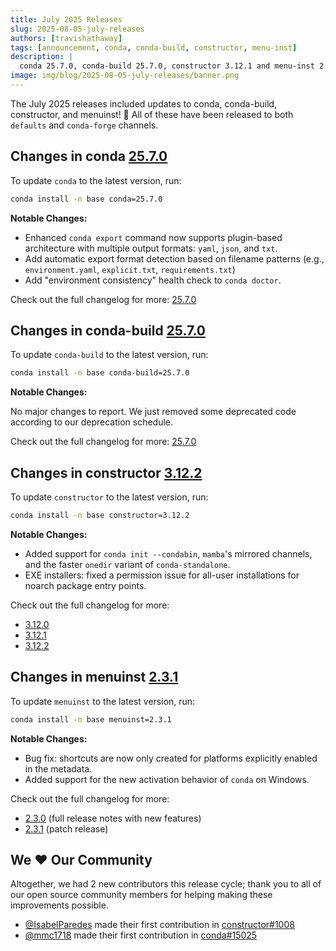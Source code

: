 ```yaml
---
title: July 2025 Releases
slug: 2025-08-05-july-releases
authors: [travishathaway]
tags: [announcement, conda, conda-build, constructor, menu-inst]
description: |
  conda 25.7.0, conda-build 25.7.0, constructor 3.12.1 and menu-inst 2.3.1 have been released! 🎉
image: img/blog/2025-08-05-july-releases/banner.png
---
```


The July 2025 releases included updates to conda, conda-build, constructor, and menuinst! 🎉 All of these have been released to both `defaults` and `conda-forge` channels.

<!-- truncate -->

## Changes in conda [25.7.0](https://github.com/conda/conda/releases/tag/25.7.0)

To update `conda` to the latest version, run:

```bash
conda install -n base conda=25.7.0
```

**Notable Changes:**

- Enhanced `conda export` command now supports plugin-based architecture with multiple output formats: `yaml`, `json`, and `txt`.
- Add automatic export format detection based on filename patterns (e.g., `environment.yaml`, `explicit.txt`, `requirements.txt`)
- Add "environment consistency" health check to `conda doctor`.

Check out the full changelog for more: [25.7.0](https://github.com/conda/conda/releases/tag/25.7.0)

## Changes in conda-build [25.7.0](https://github.com/conda/conda-build/releases/tag/25.7.0)

To update `conda-build` to the latest version, run:

```bash
conda install -n base conda-build=25.7.0
```

**Notable Changes:**

No major changes to report. We just removed some deprecated code according to our deprecation schedule.

Check out the full changelog for more: [25.7.0](https://github.com/conda/conda-build/releases/tag/25.7.0)

## Changes in constructor [3.12.2](https://github.com/conda/constructor/releases/tag/3.12.2)

To update `constructor` to the latest version, run:

```bash
conda install -n base constructor=3.12.2
```

**Notable Changes:**

- Added support for `conda init --condabin`, `mamba`'s mirrored channels, and the faster `onedir` variant of `conda-standalone`.
- EXE installers: fixed a permission issue for all-user installations for noarch package entry points.

Check out the full changelog for more:
- [3.12.0](https://github.com/conda/constructor/releases/tag/3.12.0)
- [3.12.1](https://github.com/conda/constructor/releases/tag/3.12.1)
- [3.12.2](https://github.com/conda/constructor/releases/tag/3.12.2)

## Changes in menuinst [2.3.1](https://github.com/conda/menuinst/releases/tag/2.3.1)

To update `menuinst` to the latest version, run:

```bash
conda install -n base menuinst=2.3.1
```

**Notable Changes:**

- Bug fix: shortcuts are now only created for platforms explicitly enabled in the metadata.
- Added support for the new activation behavior of `conda` on Windows.

Check out the full changelog for more:
- [2.3.0](https://github.com/conda/menuinst/releases/tag/2.3.0) (full release notes with new features)
- [2.3.1](https://github.com/conda/menuinst/releases/tag/2.3.1) (patch release)

## We ❤️ Our Community

Altogether, we had 2 new contributors this release cycle; thank you to all of our open source community members for helping making these improvements possible.

- [@IsabelParedes](https://github.com/IsabelParedes) made their first contribution in [constructor#1008](https://github.com/conda/constructor/pull/1008)
- [@mmc1718](https://github.com/mmc1718) made their first contribution in [conda#15025](https://github.com/conda/conda/pull/15025)
